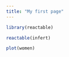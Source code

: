 ```yaml
--- 
title: "My first page"
---
```


```r
library(reactable)
```

```r
reactable(infert)
```

```r
plot(women)
```

